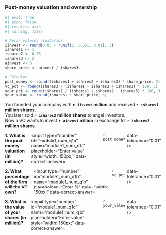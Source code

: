 
### Post-money valuation and ownership



```r
#| eval: true
#| echo: false
#| results: asis
#| warning: false

# Gerar valores aleatórios
iinvest <- round(0.05 + runif(1, 0.001, 0.01), 3)
ishares1 <- 1
ishares2 <- 0.75
ishares3 <- 2
ainvest <- 3
share_price <- ainvest / ishares3

# Cálculos
post_money <- round((ishares1 + ishares2 + ishares3) * share_price, 3)
vc_pct <- round(ishares3 / (ishares1 + ishares2 + ishares3) * 100, 3)
your_pct <- round(ishares1 / (ishares1 + ishares2 + ishares3) * 100, 3)
your_value <- round(ishares1 * share_price, 3)
```



You founded your company with **`r iinvest` million** and received **`r ishares1` million shares**.  
You later sold **`r ishares2` million shares** to angel investors.  
Now a VC wants to invest **`r ainvest` million** in exchange for **`r ishares3` million shares**.


::: {.question-block}

<form onsubmit="event.preventDefault();" style="display: flex; flex-direction: row; gap: 6px;">
  <label for="module1_num_q1a"><strong>1. What is the post-money valuation (in million)?</strong></label>
  <input type="number" id="module1_num_q1a" name="module1_num_q1a" placeholder="Enter value" style="width: 150px;"
         data-correct-answer=`r post_money` data-tolerance="0.01" />
</form>

<div id="feedback-module1_num_q1a" class="feedback" data-status="" style="display:none;">
✅ Post-money = (Total shares) × (Price per share)  
= (`r ishares1 + ishares2 + ishares3`) × (`r round(share_price,3)`) = **`r post_money` million**
</div>

:::

::: {.question-block}

<form onsubmit="event.preventDefault();" style="display: flex; flex-direction: row; gap: 6px;">
  <label for="module1_num_q1b"><strong>2. What percentage of the firm will the VC own?</strong></label>
  <input type="number" id="module1_num_q1b" name="module1_num_q1b" placeholder="Enter %" style="width: 150px;"
         data-correct-answer=`r vc_pct` data-tolerance="0.01" />
</form>

<div id="feedback-module1_num_q1b" class="feedback" data-status="" style="display:none;">
✅ VC Ownership = `r ishares3` / (`r ishares1 + ishares2 + ishares3`) × 100 = **`r vc_pct`%**
</div>

:::

::: {.question-block}

<form onsubmit="event.preventDefault();" style="display: flex; flex-direction: row; gap: 6px;">
  <label for="module1_num_q1c"><strong>3. What is the value of your shares (in million)?</strong></label>
  <input type="number" id="module1_num_q1c" name="module1_num_q1c" placeholder="Enter value" style="width: 150px;"
         data-correct-answer=`r your_value` data-tolerance="0.01" />
</form>

<div id="feedback-module1_num_q1c" class="feedback" data-status="" style="display:none;">
✅ Value = `r ishares1` × `r round(share_price,3)` = **`r your_value` million**
</div>

:::
